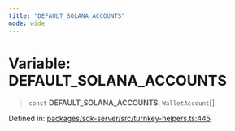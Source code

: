 ```yaml
---
title: "DEFAULT_SOLANA_ACCOUNTS"
mode: wide
---
```

  
# Variable: DEFAULT\_SOLANA\_ACCOUNTS

> `const` **DEFAULT\_SOLANA\_ACCOUNTS**: `WalletAccount`[]

Defined in: [packages/sdk-server/src/turnkey-helpers.ts:445](https://github.com/tkhq/sdk/blob/ee72856c3f450731d7501ab05001215768b71500/packages/sdk-server/src/turnkey-helpers.ts#L445)
